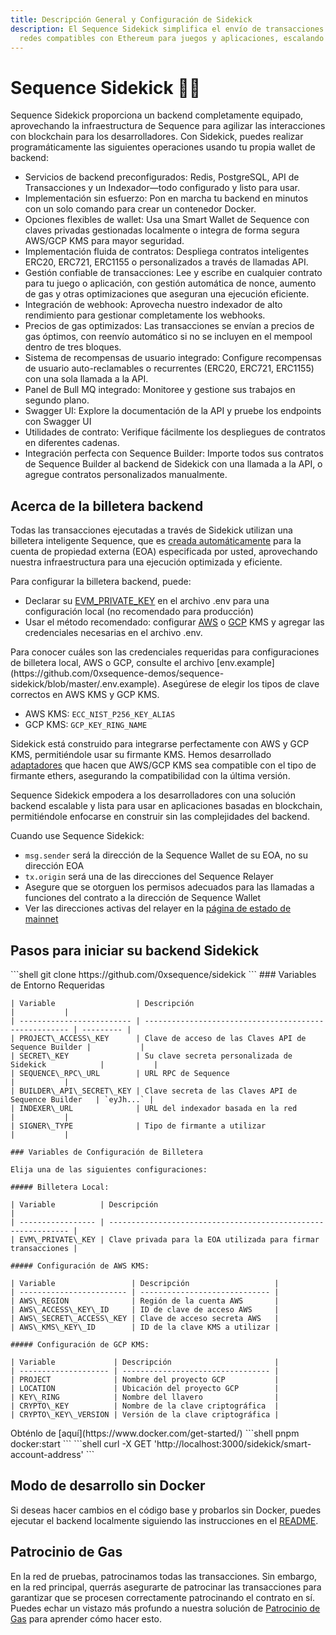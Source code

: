 ```yaml
---
title: Descripción General y Configuración de Sidekick
description: El Sequence Sidekick simplifica el envío de transacciones en
  redes compatibles con Ethereum para juegos y aplicaciones, escalando a millones de usuarios.
---
```


# Sequence Sidekick 👷‍♂️

Sequence Sidekick proporciona un backend completamente equipado, aprovechando la infraestructura de Sequence para agilizar las interacciones con blockchain para los desarrolladores. Con Sidekick, puedes realizar programáticamente las siguientes operaciones usando tu propia wallet de backend:

* Servicios de backend preconfigurados: Redis, PostgreSQL, API de Transacciones y un Indexador—todo configurado y listo para usar.
* Implementación sin esfuerzo: Pon en marcha tu backend en minutos con un solo comando para crear un contenedor Docker.
* Opciones flexibles de wallet: Usa una Smart Wallet de Sequence con claves privadas gestionadas localmente o integra de forma segura AWS/GCP KMS para mayor seguridad.
* Implementación fluida de contratos: Despliega contratos inteligentes ERC20, ERC721, ERC1155 o personalizados a través de llamadas API.
* Gestión confiable de transacciones: Lee y escribe en cualquier contrato para tu juego o aplicación, con gestión automática de nonce, aumento de gas y otras optimizaciones que aseguran una ejecución eficiente.
* Integración de webhook: Aprovecha nuestro indexador de alto rendimiento para gestionar completamente los webhooks.
* Precios de gas optimizados: Las transacciones se envían a precios de gas óptimos, con reenvío automático si no se incluyen en el mempool dentro de tres bloques.
* Sistema de recompensas de usuario integrado: Configure recompensas de usuario auto-reclamables o recurrentes (ERC20, ERC721, ERC1155) con una sola llamada a la API.
* Panel de Bull MQ integrado: Monitoree y gestione sus trabajos en segundo plano.
* Swagger UI: Explore la documentación de la API y pruebe los endpoints con Swagger UI
* Utilidades de contrato: Verifique fácilmente los despliegues de contratos en diferentes cadenas.
* Integración perfecta con Sequence Builder: Importe todos sus contratos de Sequence Builder al backend de Sidekick con una llamada a la API, o agregue contratos personalizados manualmente.

## Acerca de la billetera backend

Todas las transacciones ejecutadas a través de Sidekick utilizan una billetera inteligente Sequence, que es [creada automáticamente](https://github.com/0xsequence-demos/sequence-sidekick/blob/e76a47d0b9ef19f23736c1e8f863ed4795b855a8/src/utils/wallet.ts#L25) para la cuenta de propiedad externa (EOA) especificada por usted, aprovechando nuestra infraestructura para una ejecución optimizada y eficiente.

Para configurar la billetera backend, puede:

* Declarar su [EVM\_PRIVATE\_KEY](https://github.com/0xsequence-demos/sequence-sidekick/blob/e76a47d0b9ef19f23736c1e8f863ed4795b855a8/.env.example#L16) en el archivo .env para una configuración local (no recomendado para producción)
* Usar el método recomendado: configurar [AWS](https://aws.amazon.com/kms/) o [GCP](https://cloud.google.com/kms) KMS y agregar las credenciales necesarias en el archivo .env.

<Note>
  Para conocer cuáles son las credenciales requeridas para configuraciones de billetera local, AWS o GCP, consulte el archivo [env.example](https://github.com/0xsequence-demos/sequence-sidekick/blob/master/.env.example).
</Note>

<Note>
  Asegúrese de elegir los tipos de clave correctos en AWS KMS y GCP KMS.

  * AWS KMS: `ECC_NIST_P256_KEY_ALIAS`
  * GCP KMS: `GCP_KEY_RING_NAME`
</Note>

Sidekick está construido para integrarse perfectamente con AWS y GCP KMS, permitiéndole usar su firmante KMS. Hemos desarrollado [adaptadores](https://github.com/orgs/0xsequence/repositories?q=kms) que hacen que AWS/GCP KMS sea compatible con el tipo de firmante ethers, asegurando la compatibilidad con la última versión.

Sequence Sidekick empodera a los desarrolladores con una solución backend escalable y lista para usar en aplicaciones basadas en blockchain, permitiéndole enfocarse en construir sin las complejidades del backend.

<Callout type="warning">
  Cuando use Sequence Sidekick:

  * `msg.sender` será la dirección de la Sequence Wallet de su EOA, no su dirección EOA
  * `tx.origin` será una de las direcciones del Sequence Relayer
  * Asegure que se otorguen los permisos adecuados para las llamadas a funciones del contrato a la dirección de Sequence Wallet
  * Ver las direcciones activas del relayer en la [página de estado de mainnet](https://mainnet-relayer.sequence.app/status)
</Callout>

## Pasos para iniciar su backend Sidekick

<Steps>
  <Step title="Clone the Sidekick repository">
    ```shell
    git clone https://github.com/0xsequence/sidekick
    ```
  </Step>

  <Step title="Setup the required environment variables">
    ### Variables de Entorno Requeridas

    | Variable                  | Descripción                                           |           |
    | ------------------------- | ----------------------------------------------------- | --------- |
    | PROJECT\_ACCESS\_KEY      | Clave de acceso de las Claves API de Sequence Builder |           |
    | SECRET\_KEY               | Su clave secreta personalizada de Sidekick            |           |
    | SEQUENCE\_RPC\_URL        | URL RPC de Sequence                                   |           |
    | BUILDER\_API\_SECRET\_KEY | Clave secreta de las Claves API de Sequence Builder   | `eyJh...` |
    | INDEXER\_URL              | URL del indexador basada en la red                    |           |
    | SIGNER\_TYPE              | Tipo de firmante a utilizar                           |           |

    ### Variables de Configuración de Billetera

    Elija una de las siguientes configuraciones:

    ##### Billetera Local:

    | Variable          | Descripción                                                   |
    | ----------------- | ------------------------------------------------------------- |
    | EVM\_PRIVATE\_KEY | Clave privada para la EOA utilizada para firmar transacciones |

    ##### Configuración de AWS KMS:

    | Variable                 | Descripción                   |
    | ------------------------ | ----------------------------- |
    | AWS\_REGION              | Región de la cuenta AWS       |
    | AWS\_ACCESS\_KEY\_ID     | ID de clave de acceso AWS     |
    | AWS\_SECRET\_ACCESS\_KEY | Clave de acceso secreta AWS   |
    | AWS\_KMS\_KEY\_ID        | ID de la clave KMS a utilizar |

    ##### Configuración de GCP KMS:

    | Variable             | Descripción                       |
    | -------------------- | --------------------------------- |
    | PROJECT              | Nombre del proyecto GCP           |
    | LOCATION             | Ubicación del proyecto GCP        |
    | KEY\_RING            | Nombre del llavero                |
    | CRYPTO\_KEY          | Nombre de la clave criptográfica  |
    | CRYPTO\_KEY\_VERSION | Versión de la clave criptográfica |
  </Step>

  <Step title="Make sure you have Docker installed">
    Obténlo de [aquí](https://www.docker.com/get-started/)
  </Step>

  <Step title="Start Sidekick in a Docker container">
    ```shell
    pnpm docker:start
    ```
  </Step>

  <Step title="Make your first API call to get back smart wallet address">
    ```shell
    curl -X GET 'http://localhost:3000/sidekick/smart-account-address'
    ```
  </Step>
</Steps>

## Modo de desarrollo sin Docker

Si deseas hacer cambios en el código base y probarlos sin Docker, puedes ejecutar el backend localmente siguiendo las instrucciones en el [README](https://github.com/0xsequence-demos/sequence-sidekick/blob/master/README.md).

## Patrocinio de Gas

En la red de pruebas, patrocinamos todas las transacciones. Sin embargo, en la red principal, querrás asegurarte de patrocinar las transacciones para garantizar que se procesen correctamente patrocinando el contrato en sí. Puedes echar un vistazo más profundo a nuestra solución de [Patrocinio de Gas](/solutions/builder/gas-tank) para aprender cómo hacer esto.
